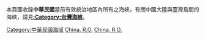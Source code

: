 本頁面收錄'''中華民國'''當前有效統治地區內所有之海峽，有關中國大陸與臺灣島間的海峽，請見'''[[:Category:台灣海峽|:Category:台灣海峽]]'''。

[[Category:中華民國海域|Category:中華民國海域]]
[[Category:亞洲海峽|China, R.O.]]
[[Category:各國海峽|China, R.O.]]